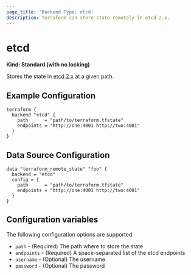 ```yaml
---
page_title: 'Backend Type: etcd'
description: Terraform can store state remotely in etcd 2.x.
---
```


# etcd

**Kind: Standard (with no locking)**

Stores the state in [etcd 2.x](https://coreos.com/etcd/docs/latest/v2/README.html) at a given path.

## Example Configuration

```hcl
terraform {
  backend "etcd" {
    path      = "path/to/terraform.tfstate"
    endpoints = "http://one:4001 http://two:4001"
  }
}
```

## Data Source Configuration

```hcl
data "terraform_remote_state" "foo" {
  backend = "etcd"
  config = {
    path      = "path/to/terraform.tfstate"
    endpoints = "http://one:4001 http://two:4001"
  }
}
```

## Configuration variables

The following configuration options are supported:

 * `path` - (Required) The path where to store the state
 * `endpoints` - (Required) A space-separated list of the etcd endpoints
 * `username` - (Optional) The username
 * `password` - (Optional) The password
